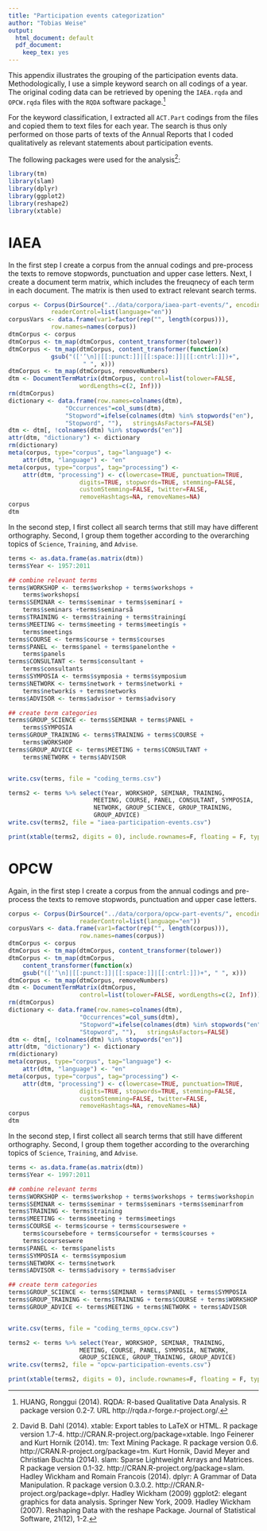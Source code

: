 ```yaml
---
title: "Participation events categorization"
author: "Tobias Weise"
output:
  html_document: default
  pdf_document:
    keep_tex: yes
---
```



This appendix illustrates the grouping of the participation events data.
Methodologically, I use a simple keyword search on all codings of a year.
The original coding data can be retrieved by opening the `IAEA.rqda` and
`OPCW.rqda` files with the `RQDA` software package.[^1]

[^1]: HUANG, Ronggui (2014). RQDA: R-based Qualitative Data Analysis. R package version 0.2-7. URL http://rqda.r-forge.r-project.org/.

For the keyword classification, I extracted all `ACT.Part` codings from the
files and copied them to text files for each year. The search is thus only
performed on those parts of texts of the Annual Reports that I coded
qualitatively as relevant statements about participation events.

The following packages were used for the analysis[^2]:

[^2]: David B. Dahl (2014). xtable: Export tables to LaTeX or HTML. R package  version 1.7-4. http://CRAN.R-project.org/package=xtable.
Ingo Feinerer and Kurt Hornik (2014). tm: Text Mining Package. R package  version 0.6. http://CRAN.R-project.org/package=tm.
Kurt Hornik, David Meyer and Christian Buchta (2014). slam: Sparse Lightweight Arrays and Matrices. R package version 0.1-32. http://CRAN.R-project.org/package=slam.
Hadley Wickham and Romain Francois (2014). dplyr: A Grammar of Data Manipulation. R package version 0.3.0.2. http://CRAN.R-project.org/package=dplyr.
Hadley Wickham (2009) ggplot2: elegant graphics for data analysis. Springer New York, 2009.
Hadley Wickham (2007). Reshaping Data with the reshape Package. Journal of Statistical Software, 21(12), 1-2.



```r
library(tm)
library(slam)
library(dplyr)
library(ggplot2)
library(reshape2)
library(xtable)
```

# IAEA
In the first step I create a corpus from the annual codings and
pre-process the texts to remove stopwords, punctuation and upper case
letters. Next, I create a document term matrix, which includes the
freuqnecy of each term in each document. The matrix is then used to
extract relevant search terms.

```r
corpus <- Corpus(DirSource("../data/corpora/iaea-part-events/", encoding="UTF-8"),
			readerControl=list(language="en"))
corpusVars <- data.frame(var1=factor(rep("", length(corpus))),
			row.names=names(corpus))
dtmCorpus <- corpus
dtmCorpus <- tm_map(dtmCorpus, content_transformer(tolower))
dtmCorpus <- tm_map(dtmCorpus, content_transformer(function(x)
			gsub("(['’\n]|[[:punct:]]|[[:space:]]|[[:cntrl:]])+",
					 " ", x)))
dtmCorpus <- tm_map(dtmCorpus, removeNumbers)
dtm <- DocumentTermMatrix(dtmCorpus, control=list(tolower=FALSE,
					wordLengths=c(2, Inf)))
rm(dtmCorpus)
dictionary <- data.frame(row.names=colnames(dtm),
				"Occurrences"=col_sums(dtm),
				"Stopword"=ifelse(colnames(dtm) %in% stopwords("en"),
				"Stopword", ""),   stringsAsFactors=FALSE)
dtm <- dtm[, !colnames(dtm) %in% stopwords("en")]
attr(dtm, "dictionary") <- dictionary
rm(dictionary)
meta(corpus, type="corpus", tag="language") <-
	attr(dtm, "language") <- "en"
meta(corpus, type="corpus", tag="processing") <-
	attr(dtm, "processing") <- c(lowercase=TRUE, punctuation=TRUE,
					digits=TRUE, stopwords=TRUE, stemming=FALSE,
					customStemming=FALSE, twitter=FALSE,
					removeHashtags=NA, removeNames=NA)
corpus
dtm
```


In the second step, I first collect all search terms that still may have
different orthography. Second, I group them together according to the
overarching topics of `Science`, `Training`, and `Advise`.

```r
terms <- as.data.frame(as.matrix(dtm))
terms$Year <- 1957:2011

## combine relevant terms
terms$WORKSHOP <- terms$workshop + terms$workshops +
	terms$workshopsí
terms$SEMINAR <- terms$seminar + terms$seminarí +
	terms$seminars +terms$seminarsã
terms$TRAINING <- terms$training + terms$trainingí
terms$MEETING <- terms$meeting + terms$meetingís +
	terms$meetings
terms$COURSE <- terms$course + terms$courses
terms$PANEL <- terms$panel + terms$panelonthe +
	terms$panels
terms$CONSULTANT <- terms$consultant +
	terms$consultants
terms$SYMPOSIA <- terms$symposia + terms$symposium
terms$NETWORK <- terms$network + terms$networki +
	terms$networkís + terms$networks
terms$ADVISOR <- terms$advisor + terms$advisory

## create term categories
terms$GROUP_SCIENCE <- terms$SEMINAR + terms$PANEL +
	terms$SYMPOSIA
terms$GROUP_TRAINING <- terms$TRAINING + terms$COURSE +
	terms$WORKSHOP
terms$GROUP_ADVICE <- terms$MEETING + terms$CONSULTANT +
	terms$NETWORK + terms$ADVISOR


write.csv(terms, file = "coding_terms.csv")

terms2 <- terms %>% select(Year, WORKSHOP, SEMINAR, TRAINING,
						MEETING, COURSE, PANEL, CONSULTANT, SYMPOSIA,
						NETWORK, GROUP_SCIENCE, GROUP_TRAINING,
						GROUP_ADVICE)
write.csv(terms2, file = "iaea-participation-events.csv")
```

```r
print(xtable(terms2, digits = 0), include.rownames=F, floating = F, type = "html")
```


# OPCW

Again, in the first step I create a corpus from the annual codings and
pre-process the texts to remove stopwords, punctuation and upper case
letters.

```r
corpus <- Corpus(DirSource("../data/corpora/opcw-part-events/", encoding="UTF-8"),
					readerControl=list(language="en"))
corpusVars <- data.frame(var1=factor(rep("", length(corpus))),
					row.names=names(corpus))
dtmCorpus <- corpus
dtmCorpus <- tm_map(dtmCorpus, content_transformer(tolower))
dtmCorpus <- tm_map(dtmCorpus,
	content_transformer(function(x)
	gsub("(['’\n]|[[:punct:]]|[[:space:]]|[[:cntrl:]])+", " ", x)))
dtmCorpus <- tm_map(dtmCorpus, removeNumbers)
dtm <- DocumentTermMatrix(dtmCorpus,
					control=list(tolower=FALSE, wordLengths=c(2, Inf)))
rm(dtmCorpus)
dictionary <- data.frame(row.names=colnames(dtm),
					"Occurrences"=col_sums(dtm),
					"Stopword"=ifelse(colnames(dtm) %in% stopwords("en"),
					"Stopword", ""),   stringsAsFactors=FALSE)
dtm <- dtm[, !colnames(dtm) %in% stopwords("en")]
attr(dtm, "dictionary") <- dictionary
rm(dictionary)
meta(corpus, type="corpus", tag="language") <-
	attr(dtm, "language") <- "en"
meta(corpus, type="corpus", tag="processing") <-
	attr(dtm, "processing") <- c(lowercase=TRUE, punctuation=TRUE,
					digits=TRUE, stopwords=TRUE, stemming=FALSE,
					customStemming=FALSE, twitter=FALSE,
					removeHashtags=NA, removeNames=NA)
corpus
dtm
```


In the second step, I first collect all search terms that still have
different orthography. Second, I group them together according to the
overarching topics of `Science`, `Training`, and `Advise`.

```r
terms <- as.data.frame(as.matrix(dtm))
terms$Year <- 1997:2011

## combine relevant terms
terms$WORKSHOP <- terms$workshop + terms$workshops + terms$workshopin
terms$SEMINAR <- terms$seminar + terms$seminars +terms$seminarfrom
terms$TRAINING <- terms$training
terms$MEETING <- terms$meeting + terms$meetings
terms$COURSE <- terms$course + terms$courseswere +
	terms$coursebefore + terms$coursefor + terms$courses +
	terms$courseswere
terms$PANEL <- terms$panelists
terms$SYMPOSIA <- terms$symposium
terms$NETWORK <- terms$network
terms$ADVISOR <- terms$advisory + terms$adviser

## create term categories
terms$GROUP_SCIENCE <- terms$SEMINAR + terms$PANEL + terms$SYMPOSIA
terms$GROUP_TRAINING <- terms$TRAINING + terms$COURSE + terms$WORKSHOP
terms$GROUP_ADVICE <- terms$MEETING + terms$NETWORK + terms$ADVISOR


write.csv(terms, file = "coding_terms_opcw.csv")

terms2 <- terms %>% select(Year, WORKSHOP, SEMINAR, TRAINING,
				    MEETING, COURSE, PANEL, SYMPOSIA, NETWORK,
				    GROUP_SCIENCE, GROUP_TRAINING, GROUP_ADVICE)
write.csv(terms2, file = "opcw-participation-events.csv")
```

```r
print(xtable(terms2, digits = 0), include.rownames=F, floating = F, type = "html")
```
